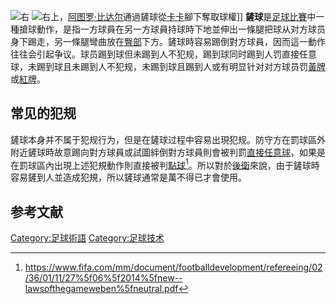 [[File:Sliding_tackle_performed_by_Mohammad_Daneshgar.jpg|右]]
[[File:Brazil_&_Chile_match_at_World_Cup_2010-06-28_5.jpg|右]]上，[[阿图罗·比达尔|阿图罗·比达尔]]通過鏟球從[[卡卡|卡卡]]腳下奪取球權]]
'''鏟球'''是[[足球比賽|足球比賽]]中一種搶球動作，是指一方球員在另一方球員持球時下地並伸出一條腿把球从对方球员身下踢走，另一條腿彎曲放在[[臀部|臀部]]下方。鏟球時容易踢倒對方球員，因而這一動作往往会引起争议。球员踢到球但未踢到人不犯规，踢到球同时踢到人罚直接任意球，未踢到球且未踢到人不犯规，未踢到球且踢到人或有明显针对对方球员罚[[黃牌|黃牌]]或[[紅牌|紅牌]]。

== 常见的犯规 ==
鏟球本身并不属于犯规行为，但是在鏟球过程中容易出現犯规。防守方在罰球區外附近鏟球時故意踢向對方球員或試圖絆倒對方球員則會被判罰[[直接任意球|直接任意球]]，如果是在罰球區內出現上述犯規動作則直接被判[[點球|點球]]<ref name="lotg">https://www.fifa.com/mm/document/footballdevelopment/refereeing/02/36/01/11/27%5f06%5f2014%5fnew--lawsofthegameweben%5fneutral.pdf</ref>。所以對於[[後衛_(足球)|後衛]]來說，由于鏟球時容易鏟到人並造成犯規，所以鏟球通常是萬不得已才會使用。

== 参考文献 ==
{{Reflist}}

[[Category:足球術語|Category:足球術語]]
[[Category:足球技术|Category:足球技术]]